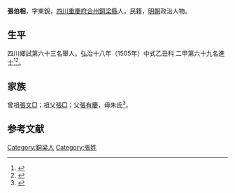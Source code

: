 {{明清人物信息框
| 姓名 = 張伯相 
| 原名 =
| 圖片名稱= 
| 圖片大小 =
| 圖片說明 = 
| 最高職務 =
| 國家 = 大明 
| 爵位 =
| 籍貫 = [[四川|四川]][[重慶府|重慶府]][[合州|合州]][[銅梁縣|銅梁縣]]
| 族裔 = 
| 字號 = 
| 諡號 =
| 出生日期 = 十月初七日
| 出生地點 =
| 逝世日期 = 卒年不詳 
| 逝世地點 =
| 墓葬 =
| 配偶 = 余氏
| 親屬 = 曾祖[[張文□|張文□]]，祖[[張□|張□]]，父[[張有慶|張有慶]]，母朱氏
| 出身 =
* 弘治十八年乙丑科進士出身
| 經歷 =
| 著作 = 
}}
'''張伯相'''{{BD|1466年||？年||}}，字東銳，[[四川|四川]][[重慶府|重慶府]][[合州|合州]][[銅梁縣|銅梁縣]]人，民籍，[[明朝|明朝]]政治人物。

== 生平 ==
四川鄉試第六十三名舉人。弘治十八年（1505年）中式乙丑科<!---會試第二百八十四名--->二甲第六十九名進士<ref>{{Cite book|title=《皇明贡举考》卷五|last=（明）[[张朝瑞|张朝瑞]]|first=|publisher=《续修四库全书》史部第828册|year=|isbn=|location=|pages=}}</ref><ref>{{Cite book|title=贡举志五种 上|last=鲁小俊，江俊伟著|first=|publisher=武汉：武汉大学出版社|year=2009|isbn=978-7-307-07043-1|location=|pages=}}</ref>。

== 家族 ==
曾祖[[張文□|張文□]]；祖父[[張□|張□]]；父[[張有慶|張有慶]]，母朱氏<ref>{{Cite book|title=天一阁藏明代科举录选刊 登科录 点校本|last=龚延明主编|first=|publisher=宁波出版社|year=2016|isbn=978-7-5526-2320-8|location=宁波|pages=|quote=《天一閣藏明代科舉錄選刊.登科錄》之《弘治十八年進士登科錄》}}</ref>。

==参考文献==
{{reflist}}

{{弘治十八年乙丑科殿試金榜}}
{{DEFAULTSORT:}}
[[Category:銅梁人|Category:銅梁人]]
[[Category:張姓|Category:張姓]]


{{明朝人物小作品}}
